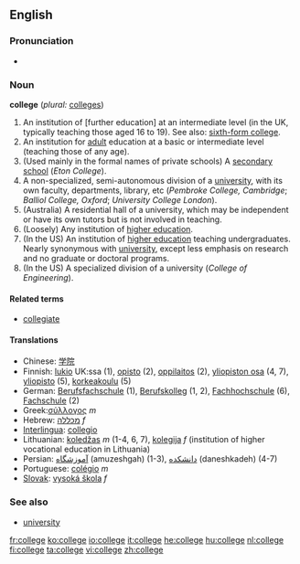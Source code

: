 {{see|collège}}

==English==

===Pronunciation===
*{{audio|en-us-college.ogg|Audio (US)}}

===Noun===
'''college''' (''plural:'' [[colleges]])
# An institution of [further education] at an intermediate level (in the UK, typically teaching those aged 16 to 19).  See also: [[sixth-form college]].
# An institution for [[adult]] education at a basic or intermediate level (teaching those of any age).
# (Used mainly in the formal names of private schools) A [[secondary school]] (''Eton College'').
# A non-specialized, semi-autonomous division of a [[university]], with its own faculty, departments, library, etc (''Pembroke College, Cambridge''; ''Balliol College, Oxford''; ''University College London'').
# (Australia) A residential hall of a university, which may be independent or have its own tutors but is not involved in teaching.
# (Loosely) Any institution of [[higher education]].
# (In the US) An institution of [[higher education]] teaching undergraduates.  Nearly synonymous with [[university]], except less emphasis on research and no graduate or doctoral programs.
# (In the US) A specialized division of a university (''College of Engineering'').

====Related terms====
*[[collegiate]]

====Translations====
*Chinese: [[学院]]
*Finnish: [[lukio]] UK:ssa (1), [[opisto]] (2), [[oppilaitos]] (2), [[yliopiston osa]] (4, 7), [[yliopisto]] (5), [[korkeakoulu]] (5)
*German: [[Berufsfachschule]] (1), [[Berufskolleg]] (1, 2), [[Fachhochschule]] (6), [[Fachschule]] (2)
*Greek:[[σύλλογος]] ''m''
*Hebrew: [[מכללה]] ''f''
*[[Interlingua]]: [[collegio]]
*Lithuanian: [[koledžas]] ''m'' (1-4, 6, 7), [[kolegija]] ''f'' (institution of higher vocational education in Lithuania)
*Persian: [[آموزشگاه]] (amuzeshgah) (1-3), [[دانشكده]] (daneshkadeh) (4-7)
*Portuguese: [[colégio]] ''m''
*[[Slovak]]: [[vysoká škola]] ''f''

===See also===
*[[university]]

[[fr:college]]
[[ko:college]]
[[io:college]]
[[it:college]]
[[he:college]]
[[hu:college]]
[[nl:college]]
[[fi:college]]
[[ta:college]]
[[vi:college]]
[[zh:college]]